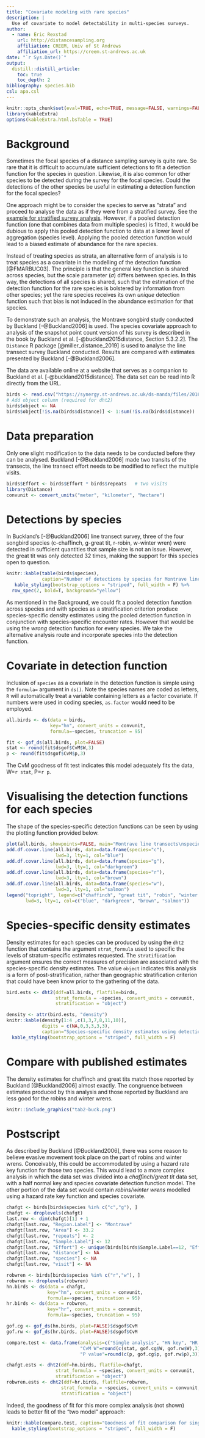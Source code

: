 ---
title: "Covariate modeling with rare species"
description: |
  Use of covariate to model detectability in multi-species surveys.
author:
  - name: Eric Rexstad 
    url: http://distancesampling.org
    affiliation: CREEM, Univ of St Andrews
    affiliation_url: https://creem.st-andrews.ac.uk
date: "`r Sys.Date()`"
output: 
  distill::distill_article:
    toc: true
    toc_depth: 2
bibliography: species.bib
csl: apa.csl
---

```{r include=FALSE}
knitr::opts_chunk$set(eval=TRUE, echo=TRUE, message=FALSE, warnings=FALSE)
library(kableExtra)
options(kableExtra.html.bsTable = TRUE)
```

# Background
  
Sometimes the focal species of a distance sampling survey is quite rare.  So rare that it is difficult to accumulate sufficient detections to fit a detection function for the species in question.  Likewise, it is also common for other species to be detected during the survey for the focal species.  Could the detections of the other species be useful in estimating a detection function for the focal species?

One approach might be to consider the species to serve as "strata" and proceed to analyse the data as if they were from a stratified survey.  See the [example for stratified survey analysis](http://examples.distancesampling.org/Distance-strata/strata-distill.html).  However, if a pooled detection function (one that combines data from multiple species) is fitted, it would be dubious to apply this pooled detection function to data at a lower level of aggregation (species level).  Applying the pooled detection function would lead to a biased estimate of abundance for the rare species.

Instead of treating species as strata, an alternative form of analysis is to treat species as a covariate in the modelling of the detection function [@FMARBUC03].  The principle is that the general key function is shared across species, but the scale parameter $(\sigma)$ differs between species.  In this way, the detections of all species is shared, such that the estimation of the detection function for the rare species is bolstered by information from other species; yet the rare species receives its own *unique* detection function such that bias is not induced in the abundance estimation for that species.

To demonstrate such an analysis, the Montrave songbird study conducted by Buckland [-@Buckland2006] is used.  The species covariate approach to analysis of the snapshot point count version of his survey is described in the book by Buckland et al. [-@buckland2015distance, Section 5.3.2.2].  The `Distance` R package [@miller_distance_2019] is used to analyse the line transect survey Buckland conducted.  Results are compared with estimates presented by Buckland [-@Buckland2006].

The data are available online at a website that serves as a companion to Buckland et al. [-@buckland2015distance].  The data set can be read into R directly from the URL.

```{r readdata}
birds <- read.csv("https://synergy.st-andrews.ac.uk/ds-manda/files/2016/11/montrave-line.csv")
# Add object column (required for dht2)
birds$object <- NA
birds$object[!is.na(birds$distance)] <- 1:sum(!is.na(birds$distance))
```

# Data preparation

Only one slight modification to the data needs to be conducted before they can be analysed.  Buckland [-@Buckland2006] made two transits of the transects, the line transect effort needs to be modified to reflect the multiple visits.

```{r prep}
birds$Effort <- birds$Effort * birds$repeats   # two visits
library(Distance)
convunit <- convert_units("meter", "kilometer", "hectare")
```

# Detections by species

In Buckland's [-@Buckland2006] line transect survey, three of the four songbird species (c-chaffinch, g-great tit, r-robin, w-winter wren) were detected in sufficient quantities that sample size is not an issue.  However, the great tit was only detected 32 times, making the support for this species open to question.

```{r numdetects, echo=FALSE}
knitr::kable(table(birds$species),
             caption="Number of detections by species for Montrave line transect survey.") %>%
   kable_styling(bootstrap_options = "striped", full_width = F) %>%
  row_spec(2, bold=T, background="yellow")
```

As mentioned in the Background, we could fit a pooled detection function across species and with species as a stratification criterion produce species-specific density estimates using the pooled detection function in conjunction with species-specific encounter rates.  However that would be using the *wrong* detection function for every species.  We take the alternative analysis route and incorporate species into the detection function.

# Covariate in detection function

Inclusion of `species` as a covariate in the detection function is simple using the `formula=` argument in `ds()`.  Note the species names are coded as letters, `R` will automatically treat a variable containing letters as a factor covariate.  If numbers were used in coding species, `as.factor` would need to be employed.

```{r detfn}
all.birds <- ds(data = birds,
                key="hn", convert_units = convunit,
                formula=~species, truncation = 95)
```

```{r gof, echo=FALSE}
fit <- gof_ds(all.birds, plot=FALSE)
stat <- round(fit$dsgof$CvM$W,3)
p <- round(fit$dsgof$CvM$p,3)
```

The CvM goodness of fit test indicates this model adequately fits the data, W=`r stat`, P=`r p`.

# Visualising the detection functions for each species

The shape of the species-specific detection functions can be seen by using the plotting function provided below.

```{r plotcode, out.width="80%", fig.retina=4, fig.cap="Species-specific detection functions." }
plot(all.birds, showpoints=FALSE, main="Montrave line transects\nspecies as covariate")
add.df.covar.line(all.birds, data=data.frame(species="c"), 
                  lwd=3, lty=1, col="blue")
add.df.covar.line(all.birds, data=data.frame(species="g"), 
                  lwd=3, lty=1, col="darkgreen")
add.df.covar.line(all.birds, data=data.frame(species="r"), 
                  lwd=3, lty=1, col="brown")
add.df.covar.line(all.birds, data=data.frame(species="w"), 
                  lwd=3, lty=1, col="salmon")
legend("topright", legend=c("chaffinch", "great tit", "robin", "winter wren"),
       lwd=3, lty=1, col=c("blue", "darkgreen", "brown", "salmon"))
```

# Species-specific density estimates 

Density estimates for each species can be produced by using the `dht2` function that contains the argument `strat_formula` used to specific the levels of stratum-specific estimates requested.  The `stratification` argument ensures the correct measures of precision are associated with the species-specific density estimates.  The value `object` indicates this analysis is a form of post-stratification, rather than geographic stratification criterion that could have been know prior to the gathering of the data.

```{r densest}
bird.ests <- dht2(ddf=all.birds, flatfile=birds,
                  strat_formula = ~species, convert_units = convunit,
                  stratification = "object") 
```

```{r maketable, echo=FALSE}
density <- attr(bird.ests, "density")
knitr::kable(density[1:4 ,c(1,3,7,8,11,10)],
             digits = c(NA,0,3,3,3,3),
             caption="Species-specific density estimates using detection function with species as covariate.") %>%
  kable_styling(bootstrap_options = "striped", full_width = F)
```

# Compare with published estimates

The density estimates for chaffinch and great tits match those reported by Buckland [@Buckland2006] almost exactly.  The congruence between estimates produced by this analysis and those reported by Buckland are less good for the robins and winter wrens.

```{r screenclip, out.width="80%", fig.cap="Reproduction of Table 2 of Buckland (2006).", echo=FALSE}
knitr::include_graphics("tab2-buck.png")
```

# Postscript

As described by Buckland [@Buckland2006], there was some reason to believe evasive movement took place on the part of robins and winter wrens.  Conceivably, this could be accommodated by using a hazard rate key function for those two species.  This would lead to a more complex analysis in which the data set was divided into a *chaffinch/great tit* data set, with a half normal key and species covariate detection function model.  The other portion of the data set would contain *robins/winter wrens* modelled using a hazard rate key function and species covariate.

```{r stuff, echo=FALSE}
chafgt <- birds[birds$species %in% c("c","g"), ]
chafgt <- droplevels(chafgt)
last.row <- dim(chafgt)[1] + 1
chafgt[last.row, "Region.Label"] <- "Montrave"
chafgt[last.row, "Area"] <- 33.2
chafgt[last.row, "repeats"] <- 2
chafgt[last.row, "Sample.Label"] <- 12
chafgt[last.row, "Effort"] <- unique(birds[birds$Sample.Label==12, "Effort"]) * 2
chafgt[last.row, "distance"] <- NA
chafgt[last.row, "species"] <- NA
chafgt[last.row, "visit"] <- NA

robwren <- birds[birds$species %in% c("r","w"), ] 
robwren <- droplevels(robwren)
hn.birds <- ds(data = chafgt,
               key="hn", convert_units = convunit,
               formula=~species, truncation = 95)
hr.birds <- ds(data = robwren,
               key="hr", convert_units = convunit,
               formula=~species, truncation = 95)

gof.cg <- gof_ds(hn.birds, plot=FALSE)$dsgof$CvM
gof.rw <- gof_ds(hr.birds, plot=FALSE)$dsgof$CvM

compare.test <- data.frame(analysis=c("Single analysis", "HN key", "HR key"),
                           "CvM W"=round(c(stat, gof.cg$W, gof.rw$W),3),
                           "P value"=round(c(p, gof.cg$p, gof.rw$p),3))

chafgt.ests <- dht2(ddf=hn.birds, flatfile=chafgt,
                  strat_formula = ~species, convert_units = convunit,
                  stratification = "object")  
robwren.ests <- dht2(ddf=hr.birds, flatfile=robwren,
                    strat_formula = ~species, convert_units = convunit,
                    stratification = "object")  
```

Indeed, the goodness of fit for this more complex analysis (not shown) leads to better fit of the "two model" approach:

```{r fittab, echo=FALSE}
knitr::kable(compare.test, caption="Goodness of fit comparison for single model compared with HN/HR split.") %>%
  kable_styling(bootstrap_options = "striped", full_width = F)
```

